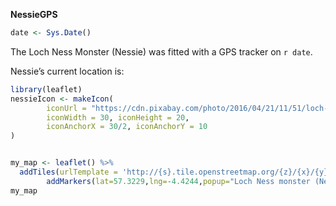 
**NessieGPS**

```r
date <- Sys.Date()
```

The Loch Ness Monster (Nessie) was fitted with a GPS tracker on `r date`.

Nessie's current location is: 

```r
library(leaflet)
nessieIcon <- makeIcon(
        iconUrl = "https://cdn.pixabay.com/photo/2016/04/21/11/51/loch-1343170__340.png",
        iconWidth = 30, iconHeight = 20,
        iconAnchorX = 30/2, iconAnchorY = 10
)


my_map <- leaflet() %>% 
  addTiles(urlTemplate = 'http://{s}.tile.openstreetmap.org/{z}/{x}/{y}.png') %>% 
        addMarkers(lat=57.3229,lng=-4.4244,popup="Loch Ness monster (Nessie)", icon=nessieIcon)
my_map
```